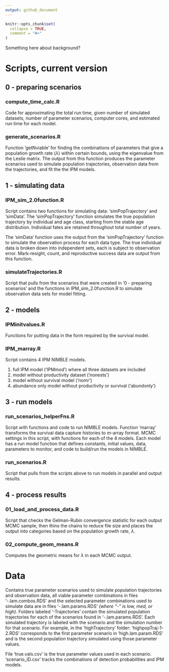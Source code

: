 ```yaml
---
output: github_document
---
```


<!-- README.md is generated from README.Rmd. Please edit that file -->

```r
knitr::opts_chunk$set(
  collapse = TRUE,
  comment = "#>"
)
```

Something here about background?

# Scripts, current version
## 0 - preparing scenarios
### compute_time_calc.R
Code for approximating the total run time, given number of simulated datasets, number of parameter scenarios, computer cores, and estimated run time for each model. 

### generate_scenarios.R

Function 'getNviable' for finding the combinations of parameters that give a population growth rate ($\lambda$) within certain bounds, using the eigenvalue from the Leslie matrix. The output from this function produces the parameter scenarios used to simulate population trajectories, observation data from the trajectories, and fit the the IPM models. 

## 1 - simulating data
### IPM_sim_2.0function.R
Script contains two functions for simulating data: 'simPopTrajectory' and 'simData'. 
The 'simPopTrajectory' function simulates the true population trajectory by individual and age class, starting from the stable age distribution. Individual fates are retained throughout total number of years. 

The 'simData' function uses the output from the 'simPopTrajectory' function to simulate the observation process for each data type. The true individual data is broken down into independent sets, each is subject to observation error. Mark-resight, count, and reproductive success data are output from this function. 

### simulateTrajectories.R

Script that pulls from the scenarios that were created in '0 - preparing scenarios' and the functions in IPM_sim_2.0function.R to simulate observation data sets for model fitting. 


## 2 - models

### IPMinitvalues.R
Functions for putting data in the form required by the survival model. 

### IPM_marray.R
Script contains 4 IPM NIMBLE models. 

 1. full IPM model ('IPMmod') where all three datasets are included
 2. model without productivity dataset ('nonests')
 3. model without survival model ('nomr')
 4. abundance only model without productivity or survival ('abundonly')

## 3 - run models
### run_scenarios_helperFns.R
Script with functions and code to run NIMBLE models. Function 'marray' transforms the survival data capture histories to m-array format. MCMC settings in this script, with functions for each of the 4 models. Each model has a run model function that defines constants, initial values, data, parameters to monitor, and code to build/run the models in NIMBLE. 

### run_scenarios.R
Script that pulls from the scripts above to run models in parallel and output results. 

## 4 - process results
### 01_load_and_process_data.R
Script that checks the Gelman-Rubin convergence statistic for each output MCMC sample, then thins the chains to reduce file size and places the output into categories based on the population growth rate, $\lambda$. 

### 02_compute_geom_means.R
Computes the geometric means for $\lambda$ in each MCMC output. 

# Data
Contains true parameter scenarios used to simulate population trajectories and observation data, all viable parameter combinations in files '-.lam.combos.RDS' and the selected parameter combinations used to simulate data are in files '-.lam.params.RDS' *(where "-" is low, med, or high)*. Folders labeled '-Trajectories' contain the simulated population trajectories for each of the scenarios found in '-.lam.params.RDS'. Each simulated trajectory is labeled with the scenario and the simulation number for that scenario. For example, in the 'highTrajectory' folder: 'highpopTraj-1-2.RDS' corresponds to the first parameter scenario in 'high.lam.param.RDS' and is the second population trajectory simulated using those parameter values. 

File 'true.vals.csv' is the true parameter values used in each scenario. 'scenario_ID.csv' tracks the combinations of detection probabilities and IPM models. 







